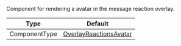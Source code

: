 Component for rendering a avatar in the message reaction overlay.

| Type          | Default                                                                                                      |
| ------------- | ------------------------------------------------------------------------------------------------------------ |
| ComponentType | [OverlayReactionsAvatar](../../../../ui-components/overlay-provider-components/overlay-reactions-avatar.mdx) |
